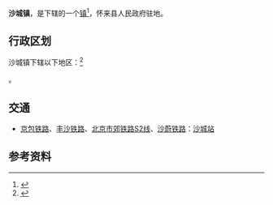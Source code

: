 {{Not|沙埕镇}}
{{中国乡级行政区
|景观照片文件名 = JOY Paradise Huailai (20160627103109).jpg
|景观照片描述 = 沙城镇中心
|汉语拼音 = 
|其他语言 = 
|其他语言名称 = 
|旧称 = 
|地名出处 = 
|位置图文件名 = 
|位置图描述 = 
|自定义图片= 
|建置时间 = 
|政府驻地 = 
|毗邻 = 
|总面积 = 
|总人口 = 
|总人口年份 = 
|户籍人口 = 
|户籍人口年份 = 
|常住人口 = 
|常住人口年份 = 
|人口密度 = 
|GDP = 
|GDP年份 = 
|邮政编码 = 
|电话区号 = 313
|官方网站 = 
|网站名称 = 
|13/07/30/100/000}}

'''沙城镇'''，是{{PRC admin/fullname|13/07/30/100/000|3}}下辖的一个[[镇|镇]]<ref>{{PRC admin/ref sgc|{{PRC admin/parent|13/07/30/100/000}}}}</ref>，怀来县人民政府驻地。

== 行政区划 ==
沙城镇下辖以下地区：<ref>{{PRC admin/ref sgc|13/07/30/100/000}}</ref>

{{PRC admin/children|13/07/30/100/000}}。

== 交通 ==
* {{rint|cn|rail}}[[京包铁路|京包铁路]]、[[丰沙铁路|丰沙铁路]]、[[北京市郊铁路S2线|北京市郊铁路S2线]]、[[沙蔚铁路|沙蔚铁路]]：[[沙城站|沙城站]]

== 参考资料 ==
{{reflist}}

{{PRC admin/navcat|13/07/30/100/000}}